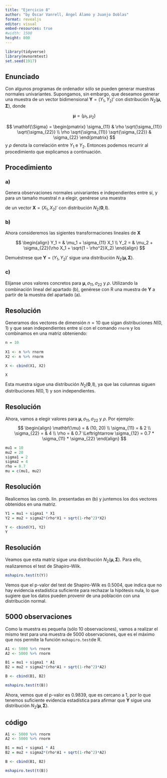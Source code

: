 ```yaml
---
title: "Ejercicio 8"
author: "by Óscar Vanrell, Ángel Álamo y Juanjo Doblas"
format: revealjs
editor: visual
embed-resources: true
#width: 1500
height: 800
---
```


```r
library(tidyverse)
library(mvnormtest)
set.seed(1917)
```

## Enunciado

Con algunos programas de ordenador sólo se pueden generar muestras normales univariantes. Supongamos, sin embargo, que deseamos generar una muestra de un vector bidimensional $\textbf{Y} = (Y_1, Y_2)'$ con distribución $N_2( \mathbf{\mu}, \mathbf{\Sigma} )$, donde

$$
\mathbf{\mu} = (\mu_1, \mu_2)
$$

$$
\mathbf{\Sigma} = \begin{pmatrix}
\sigma_{11} & \rho \sqrt{\sigma_{11}} \sqrt{\sigma_{22}} \\
\rho \sqrt{\sigma_{11}} \sqrt{\sigma_{22}} & \sigma_{22}
\end{pmatrix}
$$ 
y $\rho$ denota la correlación entre $Y_1$ e $Y_2$. Entonces podemos recurrir al procedimiento que explicamos a continuación.

## Procedimiento

::: panel-tabset

### a)

  Genera observaciones normales univariantes e independientes entre sí, y para un tamaño muestral $n$ a elegir, genérese una muestra

```{=tex}
\begin{equation}
    \begin{pmatrix}
    x_{11} & x_{12} \\
    
    x_{21} & x_{22} \\
    
    \vdots & \vdots \\
    
    x_{n1} & x_{n2}
    
    
    \end{pmatrix}
  \end{equation}
```
de un vector $\textbf{X} = (X_1, X_2)'$ con distribución $N_2(\textbf{0}, \textbf{I})$.

### b)

Ahora consideremos las sigientes transformaciones lineales de $\textbf{X}$

$$
\begin{align}
Y_1 = & \mu_1 + \sigma_{11} X_1 \\
Y_2 = & \mu_2 + \sigma_{22}(\rho X_1 + \sqrt{1 - \rho^2}X_2)
\end{align}
$$

Demuéstrese que $\textbf{Y} = (Y_1, Y_2)'$ sigue una distribución $N_2(\mathbf{\mu}, \mathbf{\Sigma})$.

### c)  

Elíjanse unos valores concretos para $\mathbf{\mu}, \sigma_{11}, \sigma_{22}$ y $\rho$. Utilizando la combinación lineal del apartado (b), genérese con R una muestra de $\textbf{Y}$ a partir de la muestra del apartado (a).

:::

## Resolución




Generamos dos vectores de dimensión $n = 10$ que sigan distribuciones $N(0,1)$ y que sean independientes entre sí con el comando `rnorm` y los combinamos en una matriz obteniendo:


```r
n = 10
  
X1 <- n %>% rnorm
X2 <- n %>% rnorm

X <- cbind(X1, X2)

X
```

Esta muestra sigue una distribución $N_2(\textbf{0}, \textbf{I})$, ya que las columnas siguen distribuciones $N(0,1)$ y son independientes.

## Resolución

Ahora, vamos a elegir valores para $\mathbf{\mu}, \sigma_{11}, \sigma_{22}$ y $\rho$. Por ejemplo:
$$
\begin{align}
\mathbf{\mu} = & (10, 20)   \\
\sigma_{11} = & 2           \\
\sigma_{22} = & 4           \\
\rho = & 0.7 \Leftrightarrow \sigma_{12} = 0.7 * \sigma_{11} * \sigma_{22}
\end{align}
$$

```r
mu1 = 10
mu2 = 20
sigma1 = 2
sigma2 = 4
rho = 0.7
mu = c(mu1, mu2)
```

## Resolución

Realicemos las comb. lin. presentadas en (b) y juntemos los dos vectores obtenidos en una matriz.

```r
Y1 = mu1 + sigma1 * X1
Y2 = mu2 + sigma2*(rho*X1 + sqrt(1-rho^2)*X2)

Y <- cbind(Y1, Y2)
Y
```

## Resolución

Veamos que esta matriz sigue una distribución $N_2(\mathbf{\mu}, \mathbf{\Sigma})$. Para ello, realizaremos el test de Shapiro-Wilk.

```r
mshapiro.test(t(Y))
```

Vemos que el p-valor del test de Shapiro-Wilk es $0.5004$, que indica que no hay evidencia estadística suficiente para rechazar la hipótesis nula, lo que sugiere que los datos pueden provenir de una población con una distribución normal.

## 5000 observaciones

Como la muestra es pequeña (sólo 10 observaciones), vamos a realizar el mismo test para una muestra de 5000 observaciones, que es el máximo que nos permite la función `mshapiro.test`de R.

```r
A1 <- 5000 %>% rnorm
A2 <- 5000 %>% rnorm

B1 = mu1 + sigma1 * A1
B2 = mu2 + sigma2*(rho*A1 + sqrt(1-rho^2)*A2)

B <- cbind(B1, B2)

mshapiro.test(t(B))
```

Ahora, vemos que el p-valor es $0.9839$, que es cercano a $1$, por lo que tenemos suficiente evidencia estadística para afirmar que $\mathbf{Y}$ sigue una distribución $N_2(\mathbf{\mu}, \mathbf{\Sigma})$.

## código

```r
A1 <- 5000 %>% rnorm
A2 <- 5000 %>% rnorm

B1 = mu1 + sigma1 * A1
B2 = mu2 + sigma2*(rho*A1 + sqrt(1-rho^2)*A2)

B <- cbind(B1, B2)

mshapiro.test(t(B))
```

